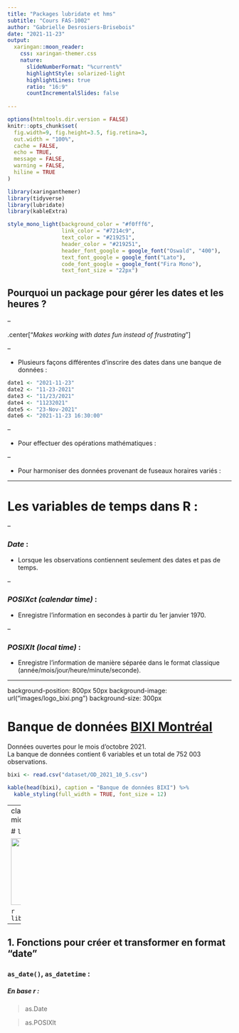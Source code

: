 ```yaml
---
title: "Packages lubridate et hms"
subtitle: "Cours FAS-1002"  
author: "Gabrielle Desrosiers-Brisebois"
date: "2021-11-23"
output:
  xaringan::moon_reader:
    css: xaringan-themer.css
    nature:
      slideNumberFormat: "%current%"
      highlightStyle: solarized-light
      highlightLines: true
      ratio: "16:9"
      countIncrementalSlides: false
      
---
```


```r
options(htmltools.dir.version = FALSE)
knitr::opts_chunk$set(
  fig.width=9, fig.height=3.5, fig.retina=3,
  out.width = "100%",
  cache = FALSE,
  echo = TRUE,
  message = FALSE, 
  warning = FALSE,
  hiline = TRUE
)
```

```r
library(xaringanthemer)
library(tidyverse)
library(lubridate)
library(kableExtra)

style_mono_light(background_color = "#f0fff6",
                 link_color = "#7214c9",
                 text_color = "#219251",
                 header_color = "#219251",
                 header_font_google = google_font("Oswald", "400"),
                 text_font_google = google_font("Lato"),
                 code_font_google = google_font("Fira Mono"),
                 text_font_size = "22px")
```

## Pourquoi un package pour gérer les dates et les heures ?

--

.center["*Makes working with dates fun instead of frustrating* "]

--

- Plusieurs façons différentes d'inscrire des dates dans une banque de données :

```r
date1 <- "2021-11-23"             
date2 <- "11-23-2021"
date3 <- "11/23/2021"
date4 <- "11232021"
date5 <- "23-Nov-2021"
date6 <- "2021-11-23 16:30:00"
```

--

- Pour effectuer des opérations mathématiques :

--

- Pour harmoniser des données provenant de fuseaux horaires variés :

---

# Les variables de temps dans R :

--

### _Date_ : 

- Lorsque les observations contiennent seulement des dates et pas de temps.

--

### _POSIXct_ _(calendar time)_ :

- Enregistre l'information en secondes à partir du 1er janvier 1970.

--

### _POSIXlt_ _(local time)_ :

- Enregistre l'information de manière séparée dans le format classique (année/mois/jour/heure/minute/seconde).

---

background-position: 800px 50px
background-image: url("images/logo_bixi.png")
background-size: 300px

# Banque de données [BIXI Montréal](https://bixi.com/fr/donnees-ouvertes)

Données ouvertes pour le mois d'octobre 2021.
<br>
La banque de données contient 6 variables et un total de 752 003 observations.
<br>

```r
bixi <- read.csv("dataset/OD_2021_10_5.csv")
```

```r
kable(head(bixi), caption = "Banque de données BIXI") %>%
  kable_styling(full_width = TRUE, font_size = 12) 
```

---
class: center, middle

# `lubridate`

[<img src="images/logo_lubridate.png" width="150"/>](https://lubridate.tidyverse.org/)

```r
library(lubridate)
```

---

## 1. Fonctions pour créer et transformer en format "date"

### `as_date()`, `as_datetime` :

##### En _base r_  :

> as.Date

> as.POSIXlt


